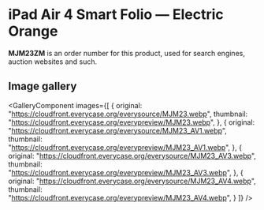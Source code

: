 
# iPad Air 4 Smart Folio — Electric Orange

<Callout type='info' emoji='👉🏻'>**MJM23ZM** is an order number for this product, used for search engines, auction websites and such.</Callout>

## Image gallery

<GalleryComponent
    images={[
      {
        original: "https://cloudfront.everycase.org/everysource/MJM23.webp",
        thumbnail: "https://cloudfront.everycase.org/everypreview/MJM23.webp",
      },
      {
        original: "https://cloudfront.everycase.org/everysource/MJM23_AV1.webp",
        thumbnail: "https://cloudfront.everycase.org/everypreview/MJM23_AV1.webp",
      },
      {
        original: "https://cloudfront.everycase.org/everysource/MJM23_AV3.webp",
        thumbnail: "https://cloudfront.everycase.org/everypreview/MJM23_AV3.webp",
      },
      {
        original: "https://cloudfront.everycase.org/everysource/MJM23_AV4.webp",
        thumbnail: "https://cloudfront.everycase.org/everypreview/MJM23_AV4.webp",
      }
    ]}
  />
